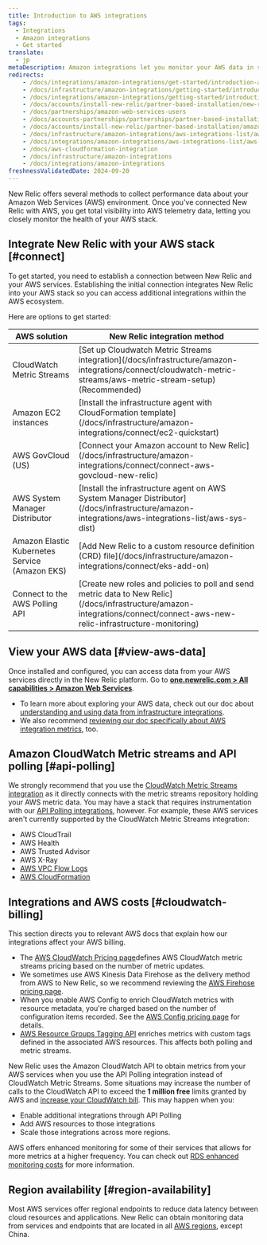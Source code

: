 ```yaml
---
title: Introduction to AWS integrations
tags:
  - Integrations
  - Amazon integrations
  - Get started
translate:
  - jp
metaDescription: Amazon integrations let you monitor your AWS data in several New Relic features.
redirects:
    - /docs/integrations/amazon-integrations/get-started/introduction-aws-integrations
    - /docs/infrastructure/amazon-integrations/getting-started/introduction-aws-integrations
    - /docs/integrations/amazon-integrations/getting-started/introduction-aws-integrations
    - /docs/accounts/install-new-relic/partner-based-installation/new-relic-aws-amazon-web-services
    - /docs/partnerships/amazon-web-services-users
    - /docs/accounts-partnerships/partnerships/partner-based-installation/amazon-web-services-aws-users
    - /docs/accounts/install-new-relic/partner-based-installation/amazon-web-services-aws-users
    - /docs/infrastructure/amazon-integrations/aws-integrations-list/aws-cloudformation-integration
    - /docs/integrations/amazon-integrations/aws-integrations-list/aws-cloudformation-integration
    - /docs/aws-cloudformation-integration
    - /docs/infrastructure/amazon-integrations
    - /docs/integrations/amazon-integrations
freshnessValidatedDate: 2024-09-20
---
```


New Relic offers several methods to collect performance data about your Amazon Web Services (AWS) environment. Once you've connected New Relic with AWS, you get total visibility into AWS telemetry data, letting you closely monitor the health of your AWS stack. 

## Integrate New Relic with your AWS stack [#connect]

To get started, you need to establish a connection between New Relic and your AWS services. Establishing the initial connection integrates New Relic into your AWS stack so you can access additional integrations within the AWS ecosystem. 

Here are options to get started:

<table>
    <thead>
        <tr>
            <th>
                AWS solution
            </th>
            <th>
                New Relic integration method
            </th>
        </tr>
    </thead>
    <tbody>
        <tr>
            <td>
                CloudWatch Metric Streams
            </td>
            <td>
                [Set up Cloudwatch Metric Streams integration](/docs/infrastructure/amazon-integrations/connect/cloudwatch-metric-streams/aws-metric-stream-setup) (Recommended)
            </td>
        </tr>
        <tr>
            <td>
                Amazon EC2 instances
            </td>
            <td>
                [Install the infrastructure agent with CloudFormation template](/docs/infrastructure/amazon-integrations/connect/ec2-quickstart)
            </td>
        </tr>
        <tr>
            <td>
                AWS GovCloud (US)
            </td>
            <td>
                [Connect your Amazon account to New Relic](/docs/infrastructure/amazon-integrations/connect/connect-aws-govcloud-new-relic)
            </td>
        </tr>
        <tr>
            <td>
                AWS System Manager Distributor
            </td>
            <td>
                [Install the infrastructure agent on AWS System Manager Distributor](/docs/infrastructure/amazon-integrations/aws-integrations-list/aws-sys-dist)
            </td>
        </tr>
        <tr>
            <td>
                Amazon Elastic Kubernetes Service (Amazon EKS)
            </td>
            <td>
                [Add New Relic to a custom resource definition (CRD) file](/docs/infrastructure/amazon-integrations/connect/eks-add-on)
            </td>
        </tr>
        <tr>
            <td>
                Connect to the AWS Polling API
            </td>
            <td>
                [Create new roles and policies to poll and send metric data to New Relic](/docs/infrastructure/amazon-integrations/connect/connect-aws-new-relic-infrastructure-monitoring)
            </td>
        </tr>
    </tbody>
</table>

## View your AWS data [#view-aws-data]

Once installed and configured, you can access data from your AWS services directly in the New Relic platform. Go to <DNT>**[one.newrelic.com > All capabilities > Amazon Web Services](https://one.newrelic.com/all-capabilities)**</DNT>. 

* To learn more about exploring your AWS data, check out our doc about [understanding and using data from infrastructure integrations](/docs/infrastructure/infrastructure-integrations/get-started/understand-use-data-infrastructure-integrations). 
* We also recommend [reviewing our doc specifically about AWS integration metrics](/docs/infrastructure/amazon-integrations/manage-aws-data/aws-integrations-metrics), too. 

## Amazon CloudWatch Metric streams and API polling [#api-polling]

We strongly recommend that you use the [CloudWatch Metric Streams integration](/docs/infrastructure/amazon-integrations/connect/cloudwatch-metric-streams/aws-metric-stream-setup) as it directly connects with the metric streams repository holding your AWS metric data. You may have a stack that requires instrumentation with our [API Polling integrations](/docs/infrastructure/amazon-integrations/connect/connect-aws-new-relic-infrastructure-monitoring/), however. For example, these AWS services aren't currently supported by the CloudWatch Metric Streams integration:

* AWS CloudTrail
* AWS Health
* AWS Trusted Advisor
* AWS X-Ray
* [AWS VPC Flow Logs](/docs/infrastructure/amazon-integrations/aws-integrations-list/aws-vpc-flow-logs-monitoring-integration/)
* [AWS CloudFormation](https://github.com/newrelic/cloudformation-partner-integration)

## Integrations and AWS costs [#cloudwatch-billing]

This section directs you to relevant AWS docs that explain how our integrations affect your AWS billing. 

* The [AWS CloudWatch Pricing page](https://docs.aws.amazon.com/AmazonCloudWatch/latest/monitoring/CloudWatch-Metric-Streams.html)defines AWS CloudWatch metric streams pricing based on the number of metric updates.
* We sometimes use AWS Kinesis Data Firehose as the delivery method from AWS to New Relic, so we recommend reviewing the [AWS Firehose pricing page](https://aws.amazon.com/kinesis/data-firehose/pricing/).
* When you enable AWS Config to enrich CloudWatch metrics with resource metadata, you're charged based on the number of configuration items recorded. See the [AWS Config pricing page](https://aws.amazon.com/config/pricing/) for details.
* [AWS Resource Groups Tagging API](https://docs.aws.amazon.com/resourcegroupstagging/latest/APIReference/overview.html) enriches metrics with custom tags defined in the associated AWS resources. This affects both polling and metric streams.

New Relic uses the Amazon CloudWatch API to obtain metrics from your AWS services when you use the API Polling integration instead of CloudWatch Metric Streams. Some situations may increase the number of calls to the CloudWatch API to exceed the <DNT>**1 million free**</DNT> limits granted by AWS and [increase your CloudWatch bill](/docs/infrastructure/amazon-integrations/troubleshooting/cloudwatch-billing-increase). This may happen when you: 

* Enable additional integrations through API Polling
* Add AWS resources to those integrations
* Scale those integrations across more regions.

AWS offers enhanced monitoring for some of their services that allows for more metrics at a higher frequency. You can check out [RDS enhanced monitoring costs](https://docs.aws.amazon.com/AmazonRDS/latest/UserGuide/USER_Monitoring.OS.overview.html#USER_Monitoring.OS.cost) for more information.

## Region availability [#region-availability]

Most AWS services offer regional endpoints to reduce data latency between cloud resources and applications. New Relic can obtain monitoring data from services and endpoints that are located in all [AWS regions](http://docs.aws.amazon.com/general/latest/gr/rande.html), except China.
